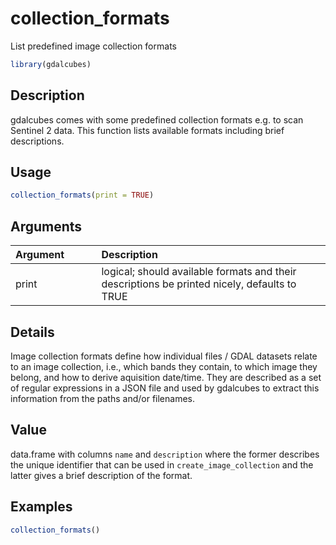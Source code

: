 # collection_formats

List predefined image collection formats



```r
library(gdalcubes)
```

## Description

gdalcubes comes with some predefined collection formats e.g. to scan Sentinel 2 data. This function lists available formats  including brief descriptions.


## Usage


```r
collection_formats(print = TRUE)

```


## Arguments

| Argument    | Description                       |
|:------------|:----------------------------------|
| print | logical; should available formats and their descriptions be printed nicely, defaults to TRUE |


## Details

Image collection formats define how individual files / GDAL datasets relate to an image collection, i.e., 
which bands they contain, to which image they belong, and how to derive aquisition date/time.
They are described as a set of regular expressions in a JSON file and used by gdalcubes to extract this information 
from the paths and/or filenames.


## Value

data.frame with columns `name` and `description` where the former describes the unique identifier that can be used in `create_image_collection` and the
latter gives a brief description of the format.


## Examples


```r
collection_formats()
```


